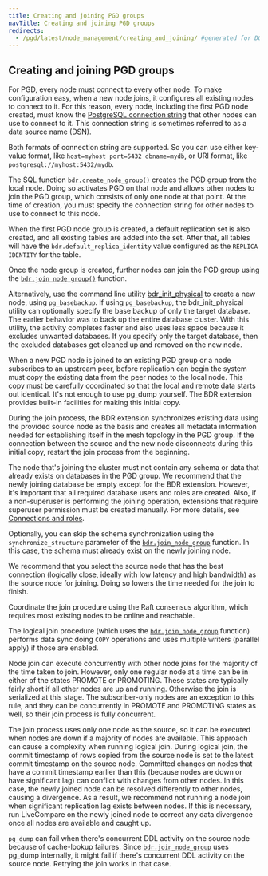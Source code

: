 ```yaml
---
title: Creating and joining PGD groups
navTitle: Creating and joining PGD groups
redirects:
  - /pgd/latest/node_management/creating_and_joining/ #generated for DOCS-1247-PGD-6.0-Docs
---
```


## Creating and joining PGD groups

For PGD, every node must connect to every other node. To make configuration
easy, when a new node joins, it configures all existing nodes to connect to it.
For this reason, every node, including the first PGD node created, must know the
[PostgreSQL connection
string](https://www.postgresql.org/docs/current/libpq-connect.html#LIBPQ-CONNSTRING)
that other nodes can use to connect to it. This connection string is sometimes
referred to as a data source name (DSN). 

Both formats of connection string are supported. So you can use either key-value
format, like `host=myhost port=5432 dbname=mydb`, or URI format, like
`postgresql://myhost:5432/mydb`.

The SQL function
[`bdr.create_node_group()`](/pgd/latest/reference/tables-views-functions/nodes-management-interfaces#bdrcreate_node_group)
creates the PGD group from the local node. Doing so activates PGD on that node
and allows other nodes to join the PGD group, which consists of only one node at
that point. At the time of creation, you must specify the connection string for
other nodes to use to connect to this node.

When the first PGD node group is created, a default replication set is also created, and all existing tables are added into the set. 
After that, all tables will have the `bdr.default_replica_identity` value configured as the `REPLICA IDENTITY` for the table.

Once the node group is created, further nodes can join the PGD group using the [`bdr.join_node_group()`](/pgd/latest/reference/tables-views-functions/nodes-management-interfaces#bdrjoin_node_group) function.

Alternatively, use the command line utility
[bdr_init_physical](/pgd/latest/reference/tables-views-functions/nodes/#bdr_init_physical) to create a
new node, using `pg_basebackup`. If using `pg_basebackup`, the bdr_init_physical
utility can optionally specify the base backup of only the target database. The
earlier behavior was to back up the entire database cluster. With this utility,
the activity completes faster and also uses less space because it excludes
unwanted databases. If you specify only the target database, then the excluded
databases get cleaned up and removed on the new node.

When a new PGD node is joined to an existing PGD group or a node subscribes
to an upstream peer, before replication can begin the system must copy the
existing data from the peer nodes to the local node. This copy must be
carefully coordinated so that the local and remote data starts out
identical. It's not enough to use pg_dump yourself. The BDR
extension provides built-in facilities for making this initial copy.

During the join process, the BDR extension synchronizes existing data
using the provided source node as the basis and creates all metadata
information needed for establishing itself in the mesh topology in the PGD
group. If the connection between the source and the new node disconnects during
this initial copy, restart the join process from the
beginning.

The node that's joining the cluster must not contain any schema or data
that already exists on databases in the PGD group. We recommend that the
newly joining database be empty except for the BDR extension. However,
it's important that all required database users and roles are created.
Also, if a non-superuser is performing the joining operation,
extensions that require superuser permission must be created manually. For
more details, see [Connections and roles](../security/role-management#connections-and-roles).

Optionally, you can skip the schema synchronization using the
`synchronize_structure` parameter of the
[`bdr.join_node_group`](/pgd/latest/reference/tables-views-functions/nodes-management-interfaces#bdrjoin_node_group)
function. In this case, the schema must already exist on the newly joining node.

We recommend that you select the source node that has the best connection (logically close, ideally with low latency and high bandwidth)
as the source node for joining. Doing so lowers the time needed for the
join to finish.

Coordinate the join procedure using the Raft consensus algorithm, which requires
most existing nodes to be online and reachable.

The logical join procedure (which uses the
[`bdr.join_node_group`](/pgd/latest/reference/tables-views-functions/nodes-management-interfaces#bdrjoin_node_group)
function) performs data sync doing `COPY` operations and uses multiple writers
(parallel apply) if those are enabled.

Node join can execute concurrently with other node joins for the majority of
the time taken to join. However, only one regular node at a time can be in
either of the states PROMOTE or PROMOTING. These states are typically fairly short if
all other nodes are up and running. Otherwise the join is serialized at
this stage. The subscriber-only nodes are an exception to this rule, and they
can be concurrently in PROMOTE and PROMOTING states as well, so their join
process is fully concurrent.

The join process uses only one node as the source, so it can be
executed when nodes are down if a majority of nodes are available.
This approach can cause a complexity when running logical join.
During logical join, the commit timestamp of rows copied from the source
node is set to the latest commit timestamp on the source node.
Committed changes on nodes that have a commit timestamp earlier than this
(because nodes are down or have significant lag) can conflict with changes
from other nodes. In this case, the newly joined node can be resolved
differently to other nodes, causing a divergence. As a result, we recommend
not running a node join when significant replication lag exists between nodes.
If this is necessary, run LiveCompare on the newly joined node to
correct any data divergence once all nodes are available and caught up.

`pg_dump` can fail when there's concurrent DDL activity on the source node
because of cache-lookup failures. Since [`bdr.join_node_group`](/pgd/latest/reference/tables-views-functions/nodes-management-interfaces#bdrjoin_node_group) uses pg_dump
internally, it might fail if there's concurrent DDL activity on the source node.
Retrying the join works in that case.
